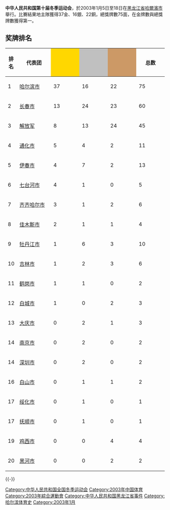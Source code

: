 {{unreferenced|time=2012-02-18T06:19:26+00:00}}
'''中华人民共和国第十届冬季运动会'''，於2003年1月5日至18日在[[黑龙江省|黑龙江省]][[哈爾濱市|哈爾濱市]]舉行。比賽結果地主隊獲得37金、16銀、22銅，總獎牌數75面，在金牌數與總獎牌數獲得第一。

== 奖牌排名 ==

{| class="wikitable sortable" style="text-align:center;font-family:Arial"
! 排名 !!width=100|代表团!!style="background:gold" width=80|{{Gold medal}}!!style="background:silver" width=80|{{Silver medal}}!!style="background:#cc9966" width=80|{{Bronze medal}}!!width=80|总数
|-
|1  ||[[哈尔滨市|哈尔滨市]] || 37 || 16 || 22 || 75
|-
| 2 || [[长春市|长春市]] || 13 || 24 || 23||60 
|-
| 3 || [[解放军代表团|解放军]] || 8 || 13 || 24 ||45
|-
| 4 || [[通化市|通化市]] || 5 || 4 || 2 || 11
|-
| 5 || [[伊春市|伊春市]] || 4 || 7 || 2 || 13
|-
| 6 || [[七台河市|七台河市]] || 4|| 1 || 0 || 5
|-
| 7 || [[齐齐哈尔市|齐齐哈尔市]] || 3 || 1 || 2 || 6
|-
| 8 || [[佳木斯市|佳木斯市]] || 2 || 1 || 1 || 4
|-
| 9|| [[牡丹江市|牡丹江市]] || 1 || 6 || 3 || 10
|-
| 10 || [[吉林市|吉林市]] || 1 || 2 || 3 || 6
|-
| 11 || [[鹤岗市|鹤岗市]] || 1 || 1 || 0 ||2
|-
| 12 || [[白城市|白城市]] || 1 || 0 || 2 || 3
|-
| 13 || [[大庆市|大庆市]] || 0 || 2 || 1 || 3
|-
| 14 || [[南京市|南京市]] || 0 || 2 || 0 || 2
|-
| 14 || [[深圳市|深圳市]] ||0|| 2 || 0 || 2
|-
| 16 || [[白山市|白山市]] || 0 || 1 || 1 || 2
|-
| 17 || [[绥化市|绥化市]] || 0 || 1 || 0 || 1
|-
| 17 || [[抚顺市|抚顺市]] || 0 || 1 || 0 || 1
|-
| 19 || [[鸡西市|鸡西市]] || 0 || 0 || 4 || 4
|-
| 20 || [[黑河市|黑河市]] || 0 || 0 || 2 || 2
|}

{{-}}
{{中华人民共和国全国冬季运动会}}

[[Category:中华人民共和国全国冬季运动会|Category:中华人民共和国全国冬季运动会]]
[[Category:2003年中国体育|Category:2003年中国体育]]
[[Category:2003年綜合運動會|Category:2003年綜合運動會]]
[[Category:中华人民共和国黑龙江省事件|Category:中华人民共和国黑龙江省事件]]
[[Category:哈尔滨体育史|Category:哈尔滨体育史]]
[[Category:2003年1月|Category:2003年1月]]